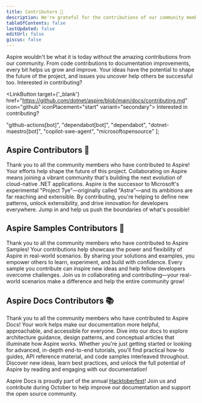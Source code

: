 ```yaml
---
title: Contributors 🤝
description: We're grateful for the contributions of our community members who help make Aspire better every day.
tableOfContents: false
lastUpdated: false
editUrl: false
giscus: false
---
```



Aspire wouldn't be what it is today without the amazing contributions from our community. From code contributions to documentation improvements, every bit helps us grow and improve. Your ideas have the potential to shape the future of the project, and issues you uncover help others be successful too. Interested in contributing?

<LinkButton target={'_blank'} href="https://github.com/dotnet/aspire/blob/main/docs/contributing.md" icon="github" iconPlacement="start" variant="secondary">
  Interested in contributing?
</LinkButton>

  "github-actions[bot]",
  "dependabot[bot]",
  "dependabot",
  "dotnet-maestro[bot]",
  "copilot-swe-agent",
  "microsoftopensource"
];


## Aspire Contributors 🙏

Thank you to all the community members who have contributed to Aspire! Your efforts help shape the future of this project. Collaborating on Aspire means joining a vibrant community that's building the next evolution of cloud-native .NET applications. Aspire is the successor to Microsoft's experimental "Project Tye"—originally called "Astra"—and its ambitions are far reaching and extensible. By contributing, you're helping to define new patterns, unlock extensibility, and drive innovation for developers everywhere. Jump in and help us push the boundaries of what's possible!

<ContributorList githubRepo="dotnet/aspire" ignore={ignore} />
<GitHubRepoStats stats={stats} repoName="dotnet/aspire" />

## Aspire Samples Contributors 💜

Thank you to all the community members who have contributed to Aspire Samples! Your contributions help showcase the power and flexibility of Aspire in real-world scenarios. By sharing your solutions and examples, you empower others to learn, experiment, and build with confidence. Every sample you contribute can inspire new ideas and help fellow developers overcome challenges. Join us in collaborating and contributing—your real-world scenarios make a difference and help the entire community grow!

<ContributorList githubRepo="dotnet/aspire-samples" ignore={ignore} />
<GitHubRepoStats stats={stats} repoName="dotnet/aspire-samples" />

## Aspire Docs Contributors 📚

Thank you to all the community members who have contributed to Aspire Docs! Your work helps make our documentation more helpful, approachable, and accessible for everyone. Dive into our docs to explore architecture guidance, design patterns, and conceptual articles that illuminate how Aspire works. Whether you're just getting started or looking for advanced, in-depth end-to-end tutorials, you'll find practical how-to guides, API reference material, and code samples interleaved throughout. Discover new ideas, learn best practices, and unlock the full potential of Aspire by reading and engaging with our documentation!

<ContributorList githubRepo="dotnet/docs-aspire" ignore={ignore} />
<GitHubRepoStats stats={stats} repoName="dotnet/docs-aspire" />

<Aside variant="info" icon="celebration">
  Aspire Docs is proudly part of the annual <a href="https://github.com/topics/hacktoberfest" target="_blank" rel="noopener">Hacktoberfest</a>! Join us and contribute during October to help improve our documentation and support the open source community.
</Aside>